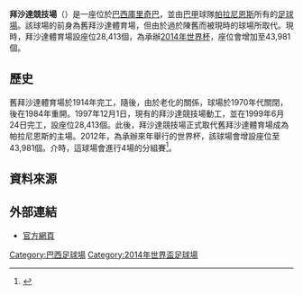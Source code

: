 {{Infobox stadium
|stadium_name=拜沙達競技場<br/>Arena da Baixada
|image= [[File:Arenadabaixada2.jpg|300px]]
|caption=
|fullname=Estádio Joaquim Américo Guimarães
|nickname=
|location=[[巴西|巴西]][[庫里奇巴|庫里奇巴]]
|coordinates={{Coord|25|26|54|S|49|16|37|W|type:landmark_scale:3000_region:BR|display=it}}
|broke ground=1997年12月1 日
|opened=1999年6月24日 
|renovated=2009年, 2012年–2014年
|owner=[[帕拉尼恩斯|帕拉尼恩斯]]
|tenants=[[帕拉尼恩斯|帕拉尼恩斯]]<br>[[2014年世界杯|2014年世界杯]]
|operator=[[帕拉尼恩斯|帕拉尼恩斯]]
|surface=
|seating_capacity=43,000
| website = {{URL|http://www.arenacap.com.br}}
| record_attendance   =
|dimensions= 105 x 68 m (344 x 223 ft)
}}
'''拜沙達競技場'''（{{lang|pt|Arena da Baixada}}）是一座位於[[巴西|巴西]][[庫里奇巴|庫里奇巴]]，並由[[巴甲|巴甲]]球隊[[帕拉尼恩斯|帕拉尼恩斯]]所有的[[足球場|足球場]]。該球場的前身為舊拜沙達體育場，但由於過於陳舊而被現時的球場所取代。現時，拜沙達體育場設座位28,413個，為承辦[[2014年世界杯|2014年世界杯]]，座位會增加至43,981個。

==歷史==
舊拜沙達體育場於1914年完工，隨後，由於老化的關係，球場於1970年代關閉，後在1984年重開。1997年12月1日，現有的拜沙達競技場動工，並在1999年6月24日完工，設座位28,413個。此後，拜沙達競技場正式取代舊拜沙達體育場成為帕拉尼恩斯的主場。2012年，為承辦來年舉行的世界杯，該球場會增設座位至43,981個。介時，這球場會進行4場的分組賽<ref>{{Cite web |url=http://www.fifa.com/worldcup/destination/stadiums/stadium=5025132/index.html |title=fifa.com |accessdate=2013-11-22 |archive-date=2014-06-19 |archive-url=https://web.archive.org/web/20140619130056/http://www.fifa.com/worldcup/destination/stadiums/stadium=5025132/index.html |dead-url=no }}</ref>。

== 資料來源 ==
{{Reflist}}

==外部連結==
* [https://web.archive.org/web/20180812100954/http://www.arenacap.com.br/ 官方網頁]

{{2014年世界盃足球場}}

[[Category:巴西足球場|Category:巴西足球場]]
[[Category:2014年世界盃足球場|Category:2014年世界盃足球場]]